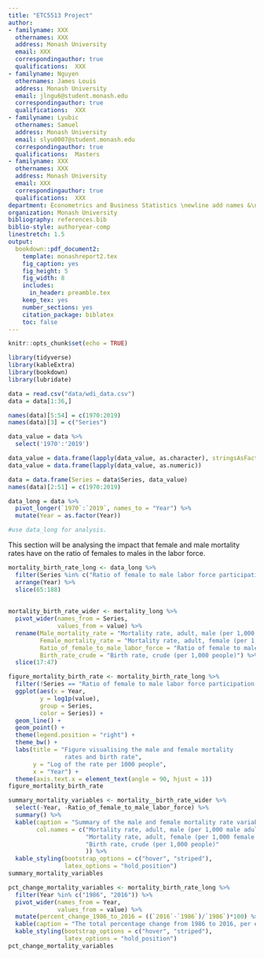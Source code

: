 ```yaml
---
title: "ETC5513 Project"
author:
- familyname: XXX
  othernames: XXX
  address: Monash University
  email: XXX
  correspondingauthor: true
  qualifications:  XXX
- familyname: Nguyen
  othernames: James Louis
  address: Monash University
  email: jlngu6@student.monash.edu
  correspondingauthor: true
  qualifications:  XXX
- familyname: Lyubic
  othernames: Samuel
  address: Monash University
  email: slyu0007@student.monash.edu
  correspondingauthor: true
  qualifications:  Masters
- familyname: XXX
  othernames: XXX
  address: Monash University
  email: XXX
  correspondingauthor: true
  qualifications:  XXX
department: Econometrics and Business Statistics \newline add names &\newline add names
organization: Monash University
bibliography: references.bib
biblio-style: authoryear-comp
linestretch: 1.5
output:
  bookdown::pdf_document2:
    template: monashreport2.tex
    fig_caption: yes
    fig_height: 5
    fig_width: 8
    includes:
      in_header: preamble.tex
    keep_tex: yes
    number_sections: yes
    citation_package: biblatex
    toc: false
---
```


```r
knitr::opts_chunk$set(echo = TRUE)
```

```r
library(tidyverse)
library(kableExtra)
library(bookdown)
library(lubridate)
```


```r
data = read.csv("data/wdi_data.csv")
data = data[1:36,]

names(data)[5:54] = c(1970:2019)
names(data)[3] = c("Series")

data_value = data %>%
  select('1970':'2019')

data_value = data.frame(lapply(data_value, as.character), stringsAsFactors =FALSE)
data_value = data.frame(lapply(data_value, as.numeric))

data = data.frame(Series = data$Series, data_value)
names(data)[2:51] = c(1970:2019)

data_long = data %>%
  pivot_longer(`1970`:`2019`, names_to = "Year") %>%
  mutate(Year = as.factor(Year))

#use data_long for analysis.
```


\section*{Introduction}

\section*{Motivation}

\section*{}

\section*{}

\section*{Male and Female Mortality Rates}

This section will be analysing the impact that female and male mortality rates have on the ratio of females to males in the labor force.

```r
mortality_birth_rate_long <- data_long %>%
  filter(Series %in% c("Ratio of female to male labor force participation rate (%) (national estimate)", "Mortality rate, adult, female (per 1,000 female adults)", "Mortality rate, adult, male (per 1,000 male adults)", "Birth rate, crude (per 1,000 people)")) %>%
  arrange(Year) %>%
  slice(65:188)
    
  
mortality_birth_rate_wider <- mortality_long %>%
  pivot_wider(names_from = Series,
              values_from = value) %>%    
  rename(Male_mortality_rate = "Mortality rate, adult, male (per 1,000 male adults)",
         Female_mortality_rate = "Mortality rate, adult, female (per 1,000 female adults)",
         Ratio_of_female_to_male_labor_force = "Ratio of female to male labor force participation rate (%) (national estimate)",
         Birth_rate_crude = "Birth rate, crude (per 1,000 people)") %>%
  slice(17:47)
```

```r
figure_mortality_birth_rate <- mortality_birth_rate_long %>%
  filter(!Series == "Ratio of female to male labor force participation rate (%) (national estimate)") %>%
  ggplot(aes(x = Year,
         y = log1p(value),
         group = Series,
         color = Series)) +
  geom_line() +
  geom_point() +
  theme(legend.position = "right") +
  theme_bw() +
  labs(title = "Figure visualising the male and female mortality 
                rates and birth rate",
       y = "Log of the rate per 1000 people",
       x = "Year") +
  theme(axis.text.x = element_text(angle = 90, hjust = 1))
figure_mortality_birth_rate
```

```r
summary_mortality_variables <- mortality__birth_rate_wider %>%
  select(-Year, -Ratio_of_female_to_male_labor_force) %>%
  summary() %>%
  kable(caption = "Summary of the male and female mortality rate variables",
        col.names = c("Mortality rate, adult, male (per 1,000 male adults)",
                      "Mortality rate, adult, female (per 1,000 female adults)",
                      "Birth rate, crude (per 1,000 people)"
                      )) %>%
  kable_styling(bootstrap_options = c("hover", "striped"),
                latex_options = "hold_position")
summary_mortality_variables
```

```r
pct_change_mortality_variables <- mortality_birth_rate_long %>%
  filter(Year %in% c("1986", "2016")) %>% 
  pivot_wider(names_from = Year,
              values_from = value) %>%
  mutate(percent_change_1986_to_2016 = ((`2016`-`1986`)/`1986`)*100) %>%
  kable(caption = "The total percentage change from 1986 to 2016, per each variable") %>%
  kable_styling(bootstrap_options = c("hover", "striped"),
                latex_options = "hold_position") 
pct_change_mortality_variables   
```

\section*{}

\section*{Model}

\section*{Conclusion}